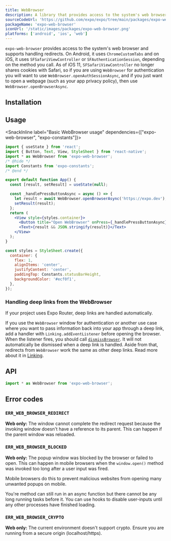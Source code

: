 ```yaml
---
title: WebBrowser
description: A library that provides access to the system's web browser and supports handling redirects.
sourceCodeUrl: 'https://github.com/expo/expo/tree/main/packages/expo-web-browser'
packageName: 'expo-web-browser'
iconUrl: '/static/images/packages/expo-web-browser.png'
platforms: ['android', 'ios', 'web']
---
```



`expo-web-browser` provides access to the system's web browser and supports handling redirects. On Android, it uses `ChromeCustomTabs` and on iOS, it uses `SFSafariViewController` or `SFAuthenticationSession`, depending on the method you call. As of iOS 11, `SFSafariViewController` no longer shares cookies with Safari, so if you are using `WebBrowser` for authentication you will want to use `WebBrowser.openAuthSessionAsync`, and if you just want to open a webpage (such as your app privacy policy), then use `WebBrowser.openBrowserAsync`.

## Installation

<APIInstallSection />

## Usage

<SnackInline label="Basic WebBrowser usage" dependencies={["expo-web-browser", "expo-constants"]}>

```jsx
import { useState } from 'react';
import { Button, Text, View, StyleSheet } from 'react-native';
import * as WebBrowser from 'expo-web-browser';
/* @hide */
import Constants from 'expo-constants';
/* @end */

export default function App() {
  const [result, setResult] = useState(null);

  const _handlePressButtonAsync = async () => {
    let result = await WebBrowser.openBrowserAsync('https://expo.dev');
    setResult(result);
  };
  return (
    <View style={styles.container}>
      <Button title="Open WebBrowser" onPress={_handlePressButtonAsync} />
      <Text>{result && JSON.stringify(result)}</Text>
    </View>
  );
}

const styles = StyleSheet.create({
  container: {
    flex: 1,
    alignItems: 'center',
    justifyContent: 'center',
    paddingTop: Constants.statusBarHeight,
    backgroundColor: '#ecf0f1',
  },
});
```

</SnackInline>

### Handling deep links from the WebBrowser

<Tabs>

<Tab label="With Expo Router">

If your project uses Expo Router, deep links are handled automatically.

</Tab>

<Tab label="Without Expo Router">

If you use the `WebBrowser` window for authentication or another use case where you want to pass information back into your app through a deep link, add a handler with `Linking.addEventListener` before opening the browser. When the listener fires, you should call [`dismissBrowser`](#webbrowserdismissbrowser). It will not automatically be dismissed when a deep link is handled. Aside from that, redirects from `WebBrowser` work the same as other deep links. Read more about it in [Linking](/linking/into-your-app/#handle-urls).

</Tab>

</Tabs>

## API

```js
import * as WebBrowser from 'expo-web-browser';
```

<APISection packageName="expo-web-browser" apiName="WebBrowser" />

## Error codes

### `ERR_WEB_BROWSER_REDIRECT`

**Web only:** The window cannot complete the redirect request because the invoking window doesn't have a reference to its parent. This can happen if the parent window was reloaded.

### `ERR_WEB_BROWSER_BLOCKED`

**Web only:** The popup window was blocked by the browser or failed to open. This can happen in mobile browsers when the `window.open()` method was invoked too long after a user input was fired.

Mobile browsers do this to prevent malicious websites from opening many unwanted popups on mobile.

You're method can still run in an async function but there cannot be any long running tasks before it. You can use hooks to disable user-inputs until any other processes have finished loading.

### `ERR_WEB_BROWSER_CRYPTO`

**Web only:** The current environment doesn't support crypto. Ensure you are running from a secure origin (localhost/https).
